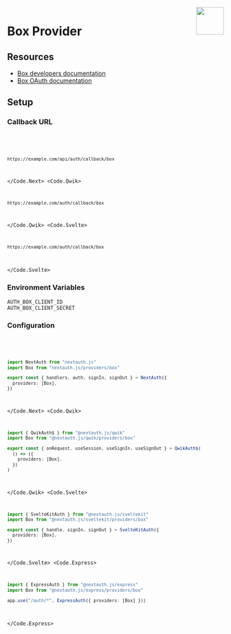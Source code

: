 
<img align="right" src="/img/providers/box.svg" height="64" width="64" />

# Box Provider

## Resources

- [Box developers documentation](https://developer.box.com/reference/)
- [Box OAuth documentation](https://developer.box.com/guides/sso-identities-and-app-users/connect-okta-to-app-users/configure-box/)

## Setup

### Callback URL

<Code>
  <Code.Next>

```bash
https://example.com/api/auth/callback/box
```

  </Code.Next>
  <Code.Qwik>

```bash
https://example.com/auth/callback/box
```

  </Code.Qwik>
  <Code.Svelte>

```bash
https://example.com/auth/callback/box
```

  </Code.Svelte>
</Code>

### Environment Variables

```
AUTH_BOX_CLIENT_ID
AUTH_BOX_CLIENT_SECRET
```

### Configuration

<Code>
  <Code.Next>

```ts filename="/auth.ts"
import NextAuth from "nextauth.js"
import Box from "nextauth.js/providers/box"

export const { handlers, auth, signIn, signOut } = NextAuth({
  providers: [Box],
})
```

  </Code.Next>
  <Code.Qwik>
  
```ts filename="/src/routes/plugin@auth.ts"
import { QwikAuth$ } from "@nextauth.js/qwik"
import Box from "@nextauth.js/qwik/providers/box"

export const { onRequest, useSession, useSignIn, useSignOut } = QwikAuth$(
  () => ({
    providers: [Box],
  })
)
```

  </Code.Qwik>
  <Code.Svelte>

```ts filename="/src/auth.ts"
import { SvelteKitAuth } from "@nextauth.js/sveltekit"
import Box from "@nextauth.js/sveltekit/providers/box"

export const { handle, signIn, signOut } = SvelteKitAuth({
  providers: [Box],
})
```

  </Code.Svelte>
  <Code.Express>

```ts filename="/src/app.ts"
import { ExpressAuth } from "@nextauth.js/express"
import Box from "@nextauth.js/express/providers/box"

app.use("/auth/*", ExpressAuth({ providers: [Box] }))
```

  </Code.Express>
</Code>
